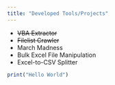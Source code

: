 ```yaml
---
title: "Developed Tools/Projects"
---
```


-   ~~VBA Extractor~~
-   ~~Filelist Crawler~~
-   March Madness
-   Bulk Excel File Manipulation
-   Excel-to-CSV Splitter

```r
print("Hello World")
```
